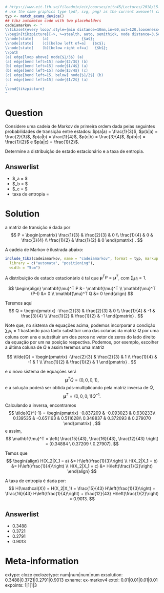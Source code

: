 ```r
# https://www.eit.lth.se/fileadmin/eit/courses/eitn45/Lectures/2018/L5-HO.pdf
# use the same graphics type (pdf, svg, png) as the current xweave() call
typ <- match_exams_device()
## tikz automaton code with two placeholders
cadeiamarkov <- "
\\tikzset{every loop/.style={min distance=10mm,in=60,out=120,looseness=10}}
\\begin{tikzpicture}[->, >=stealth, auto, semithick, node distance=3.5cm]
\\node[state]    (a)               {$a$};
\\node[state]    (c)[below left of=a]   {$c$};
\\node[state]    (b)[below right of=a]   {$b$};
\\path
(a) edge[loop above] node{$1/3$} (a)
(a) edge[bend left=15] node{$2/3$} (b)
(b) edge[bend left=15] node{$1/4$} (a)
(b) edge[bend left=15] node{$3/4$} (c)
(c) edge[bend left=15, below] node{$1/2$} (b)
(c) edge[bend left=15] node{$1/2$} (a)
;
\\end{tikzpicture}
"

```


Question
========
Considere uma cadeia de Markov de primeira ordem dada pelas seguintes probabilidades 
de transição entre estados:
$p(a|a) = \frac{1}{3}$, $p(b|a) = \frac{2}{3}$, $p(a|b) = \frac{1}{4}$, $p(c|b) = \frac{3}{4}$,
$p(b|c) = \frac{1}{2}$ e $p(a|c) = \frac{1}{2}$.

Determine a distribuição de estado estacionário e a taxa de entropia.

Answerlist
---------------
* $\mu_a = $
* $\mu_b = $
* $\mu_c = $
* taxa de entropia = 

Solution
========


a matriz de transição é dada por
$$
P = \begin{pmatrix} 
\frac{1}{3} & \frac{2}{3} & 0 \\
\frac{1}{4} & 0 & \frac{3}{4} \\
\frac{1}{2} & \frac{1}{2} & 0 
\end{pmatrix} .
$$


A cadeia de Markov é ilustrada abaixo:
\
```r
include_tikz(cadeiamarkov, name = "cadeiamarkov", format = typ, markup = "markdown",
  library = c("automata", "positioning"),
  width = "5cm")
```

A distribuição de estado estacionário é tal que $\mathbf{\mu}^T P = \mathbf{\mu}^T$, com $\sum_i \mu_i = 1$.

$$
\begin{align}
\mathbf{\mu}^T P &= \mathbf{\mu}^T \\
\mathbf{\mu}^T (P-I) &= 0 \\
\mathbf{\mu}^T Q &= 0 
\end{align}
$$

Teremos aqui 
$$
Q = \begin{pmatrix} 
-\frac{2}{3} & \frac{2}{3} & 0 \\
\frac{1}{4}  & -1 & \frac{3}{4} \\
\frac{1}{2} & \frac{1}{2} & -1 
\end{pmatrix} .
$$

Note que, no sistema de equações acima, podemos incorporar a condição $\sum_i \mu_i = 1$ bastando
para tanto substituir uma das colunas da matriz $Q$ por uma coluna com uns e substituir
um dos zeros no vetor de zeros do lado direito da equação por um na posição respectiva.
Podemos, por exemplo, escolher a última coluna de $Q$ e assim teremos uma matriz 

$$
\tilde{Q} = \begin{pmatrix} 
-\frac{2}{3} & \frac{2}{3} & 1 \\
\frac{1}{4}  & -1 & 1 \\
\frac{1}{2} & \frac{1}{2} & 1 
\end{pmatrix} .
$$

e o novo sistema de equações será
$$
\mathbf{\mu}^T \tilde{Q} = (0, 0, 0, 1) ,
$$
e a solução poderá ser obtida pós-multiplicando pela matriz inversa de $\tilde{Q}$,
$$
\mathbf{\mu}^T = (0, 0, 0, 1) \tilde{Q}^{-1} .
$$

Calculando a inversa, encontramos
$$
\tilde{Q}^{-1} =
\begin{pmatrix} 
 -0.837209 & -0.093023 & 0.930233\\
 0.139535 & -0.651163 & 0.511628\\
 0.348837 &  0.372093 & 0.279070 
\end{pmatrix} ,
$$
e assim,
$$
\mathbf{\mu}^T = \left( \frac{15}{43}, \frac{16}{43}, \frac{12}{43} \right) =  (0.34884 \ 0.37209 \ 0.27907).
$$

Temos que
$$
\begin{align}
H(X_2|X_1 = a) &= H\left(\frac{1}{3}\right) \\
H(X_2|X_1 = b) &= H\left(\frac{1}{4}\right) \\
H(X_2|X_1 = c) &= H\left(\frac{1}{2}\right) 
\end{align}
$$

A taxa de entropia é dada por:
$$
H(\mathcal{X}) = H(X_2|X_1) = \frac{15}{43} H\left(\frac{1}{3}\right) + \frac{16}{43} H\left(\frac{1}{4}\right) + \frac{12}{43} H\left(\frac{1}{2}\right) = 0.9013.
$$

Answerlist
---------------
* 0.3488
* 0.3721
* 0.2791
* 0.9013

Meta-information
================
extype: cloze
exclozetype: num|num|num|num
exsolution: 0.3488|0.3721|0.2791|0.9013
exname: ex-markov4
extol: 0.01|0.01|0.01|0.01
expoints: 1|1|1|3


